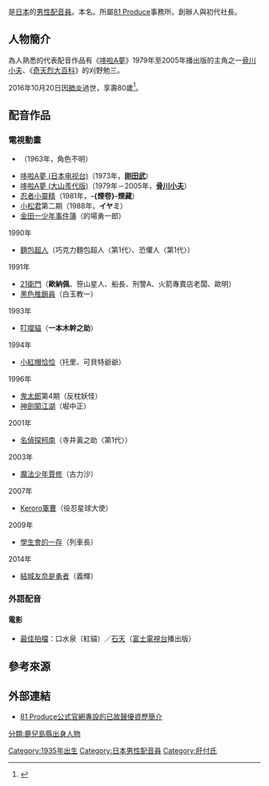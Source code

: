 {{Expand language|1=en|2=ja|time=2022-04-12T07:53:53+00:00}}
{{Onesource|time=2022-04-12T07:53:53+00:00}}
{{noteTA
|G1=zh-hans:哆啦;zh-hk:多啦;zh-tw:哆啦}}
{{配音員
|名字= 肝付兼太
|圖像= 
|尺寸= 
|說明= 
|本名= 
|英文名= 
|暱稱= 
|藝名= 
|出生地= {{EOJ}}[[鹿兒島縣|鹿兒島縣]]
|出身地= 
|國籍= {{JPN}}
|籍貫= 
|生年= 1935
|生月= 11
|生日= 15
|歿年= 2016
|歿月= 10
|歿日= 20
|血型= [[ABO血型系統|AB型]]
|教育程度= 
|宗教信仰= 
|所屬= [[81_Produce|81 Produce]]（最終）
|配演語言= [[日語|日語]]
|配偶 = 
|活動時期= 1954年－2016年
|出道作= 《婦人的時間》
|代表作= 《[[哆啦A夢_(動畫)|哆啦A夢]]》<br />日本電視台版：[[剛田武|剛田武]]<br />朝日電視台／大山羨代版：[[骨川小夫|骨川小夫]]
|網站= 
|其他= 
}}
{{jp|c='''肝付兼太'''|j=肝付 兼太|hg=きもつき かねた|lead=yes|extra1={{bd|1935年|11月15日|2016年|10月20日}}}}是[[日本|日本]]的[[配音員|男性配音員]]。本名{{jp|c='''肝付兼正'''|j=肝付 兼正|hg=きもつき かねまさ}}。所屬[[81_Produce|81 Produce]]事務所。{{link-ja|劇團21世紀FOX|劇団21世紀FOX}}創辦人與初代社長。

== 人物簡介 ==
{{Expand section|更多资料（入职资料等）}}
為人熟悉的代表配音作品有《[[哆啦A夢_(動畫)|哆啦A夢]]》1979年至2005年播出版的主角之一[[骨川小夫|骨川小夫]]、《[[奇天烈大百科|奇天烈大百科]]》的刈野勉三。

2016年10月20日因[[肺炎|肺炎]]過世，享壽80歲<ref>{{Cite web |url=http://news.163.com/16/1024/14/C45AGBD000014JB6.html?baike |title=《哆啦A梦》声优肝付兼太病逝 曾为小夫配音26年 |access-date=2017-06-30 |archive-url=https://web.archive.org/web/20171024153359/http://news.163.com/16/1024/14/C45AGBD000014JB6.html?baike |archive-date=2017-10-24 |dead-url=yes }}</ref>。

== 配音作品 ==
=== 電視動畫 ===
* {{link-ja|8號超人|エイトマン}}（1963年，角色不明）
* [[哆啦A夢_(1973年電視動畫)|哆啦A夢 (日本电视台)]]（1973年，'''[[刚田武|刚田武]]'''）
* [[哆啦A夢_(1979年電視動畫)|哆啦A夢 (大山羨代版)]]（1979年－2005年，'''[[骨川小夫|骨川小夫]]'''）
* [[忍者小靈精|忍者小靈精]]（1981年，'''-{煙卷}-煙藏'''）
* [[小松君|小松君]]第二期（1988年，'''イヤミ'''）
* [[金田一少年事件簿|金田一少年事件簿]]（的場勇一郎）
;1990年
* [[麵包超人|麵包超人]]（巧克力麵包超人〈第1代〉、恐懼人〈第1代〉）
;1991年
* [[21衛門|21衛門]]（'''歐納佩'''、笹山星人、船長、刑警A、火箭專賣店老闆、歐明）
* [[黑色推銷員|黑色推銷員]]（白玉教一）
;1993年
* [[叮噹貓|叮噹貓]]（'''一本木幹之助'''）
;1994年
* [[小紅帽恰恰|小紅帽恰恰]]（托里、可貝特爺爺）
;1996年
* [[鬼太郎|鬼太郎]]第4期（反枕妖怪）
* [[神劍闖江湖|神劍闖江湖]]（堀中正）
;2001年
* [[名偵探柯南|名偵探柯南]]（寺井黃之助〈第1代〉）
;2003年
* [[魔法少年賈修|魔法少年賈修]]（古力沙）
;2007年
* [[Keroro軍曹|Keroro軍曹]]（役忍星球大使）
;2009年
* [[學生會的一存|學生會的一存]]（列車長）
;2014年
* [[結城友奈是勇者|結城友奈是勇者]]（義輝）

=== 外語配音 ===
==== 電影 ====
* [[最佳拍檔|最佳拍檔]]：口水泉（紅貓）／[[石天|石天]]（[[富士電視台|富士電視台]]播出版）

== 參考來源 ==
{{reflist}}

== 外部連結 ==
* [https://web.archive.org/web/20160203084247/http://www.81produce.co.jp/list.cgi?man+1265331211440 81 Produce公式官網專設的已故聲優資歷簡介] {{ja icon}}

{{DEFAULTSORT:Kimotsuki Kaneta}}
[[Category:1935年出生|Category:1935年出生]]
[[Category:日本男性配音員|Category:日本男性配音員]]
[[分類:鹿兒島縣出身人物|分類:鹿兒島縣出身人物]]
[[Category:肝付氏|Category:肝付氏]]